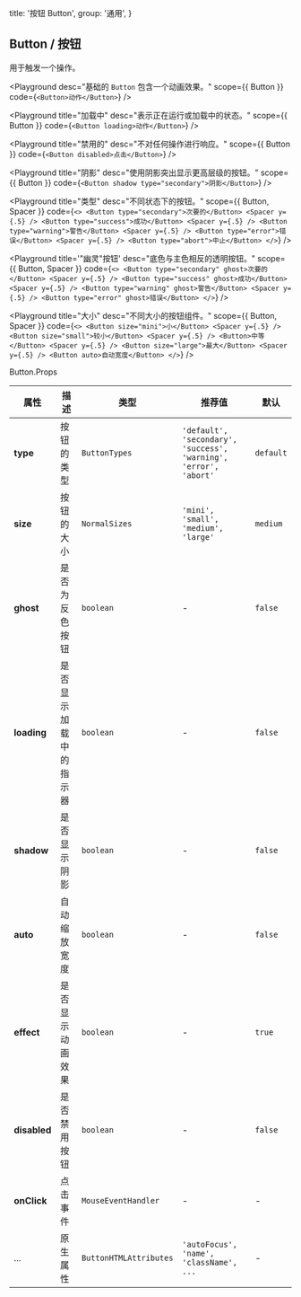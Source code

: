 
  title: '按钮 Button',
  group: '通用',
}

## Button / 按钮

用于触发一个操作。


<Playground
  desc="基础的 `Button` 包含一个动画效果。"
  scope={{ Button }}
  code={`
<Button>动作</Button>
`} />

<Playground
  title="加载中"
  desc="表示正在运行或加载中的状态。"
  scope={{ Button }}
  code={`
<Button loading>动作</Button>
`} />

<Playground
  title="禁用的"
  desc="不对任何操作进行响应。"
  scope={{ Button }}
  code={`
<Button disabled>点击</Button>
`} />

<Playground
  title="阴影"
  desc="使用阴影突出显示更高层级的按钮。"
  scope={{ Button }}
  code={`
<Button shadow type="secondary">阴影</Button>
`} />

<Playground
  title="类型"
  desc="不同状态下的按钮。"
  scope={{ Button, Spacer }}
  code={`
<>
  <Button type="secondary">次要的</Button> <Spacer y={.5} />
  <Button type="success">成功</Button> <Spacer y={.5} />
  <Button type="warning">警告</Button> <Spacer y={.5} />
  <Button type="error">错误</Button> <Spacer y={.5} />
  <Button type="abort">中止</Button>
</>
`} />

<Playground
  title='"幽灵"按钮'
  desc="底色与主色相反的透明按钮。"
  scope={{ Button, Spacer }}
  code={`
<>
  <Button type="secondary" ghost>次要的</Button> <Spacer y={.5} />
  <Button type="success" ghost>成功</Button> <Spacer y={.5} />
  <Button type="warning" ghost>警告</Button> <Spacer y={.5} />
  <Button type="error" ghost>错误</Button>
</>
`} />


<Playground
  title="大小"
  desc="不同大小的按钮组件。"
  scope={{ Button, Spacer }}
  code={`
<>
  <Button size="mini">小</Button> <Spacer y={.5} />
  <Button size="small">较小</Button> <Spacer y={.5} />
  <Button>中等</Button> <Spacer y={.5} />
  <Button size="large">最大</Button> <Spacer y={.5} />
  <Button auto>自动宽度</Button>
</>
`} />

<Attributes edit="/pages/zh-cn/components/button.mdx">
<Attributes.Title>Button.Props</Attributes.Title>

| 属性 | 描述 | 类型 | 推荐值 | 默认
| ---------- | ---------- | ---- | -------------- | ------ |
| **type** | 按钮的类型 | `ButtonTypes` | `'default', 'secondary', 'success', 'warning', 'error', 'abort'` | `default` |
| **size** | 按钮的大小 | `NormalSizes` | `'mini', 'small', 'medium', 'large'` | `medium` |
| **ghost** | 是否为反色按钮 | `boolean` | - | `false` |
| **loading** | 是否显示加载中的指示器 | `boolean` | - | `false` |
| **shadow** | 是否显示阴影 | `boolean` | - | `false` |
| **auto** | 自动缩放宽度 | `boolean` | - | `false` |
| **effect** | 是否显示动画效果 | `boolean` | - | `true` |
| **disabled** | 是否禁用按钮 | `boolean` | - | `false` |
| **onClick** | 点击事件 | `MouseEventHandler` | - | - |
| ... | 原生属性 | `ButtonHTMLAttributes` | `'autoFocus', 'name', 'className', ...` | - |

</Attributes>

